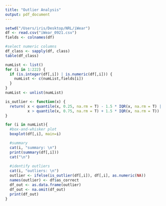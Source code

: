 ```yaml
---
title: "Outlier Analysis"
output: pdf_document
---
```


```r
setwd("/Users/iris/Desktop/NRL/iWear")
df <- read.csv("iWear_0921.csv")
fields <- colnames(df)
```

```r
#select numeric columns
df_class <- sapply(df, class)
table(df_class)

numList <- list()
for (i in 1:222) {
  if (is.integer(df[,i]) | is.numeric(df[,i])) {
    numList <- c(numList,fields[i])
  }
}
numList <- unlist(numList)
```

```r
is_outlier <- function(x) {
  return( x < quantile(x, 0.25, na.rm = T) - 1.5 * IQR(x, na.rm = T) | 
          x > quantile(x, 0.75, na.rm = T) + 1.5 * IQR(x, na.rm = T))
}

for (i in numList){
  #box-and-whisker plot
  boxplot(df[,i], main=i)

  #summary
  cat(i, "summary: \n")
  print(summary(df[,i]))
  cat("\n")
  
  #identify outliers 
  cat(i, "outliers: \n")
  outlier <- ifelse(is_outlier(df[,i]), df[,i], as.numeric(NA))
  names(outlier) <- df$as_correct
  df_out <- as.data.frame(outlier)
  df_out <- na.omit(df_out)
  print(df_out)
}
```